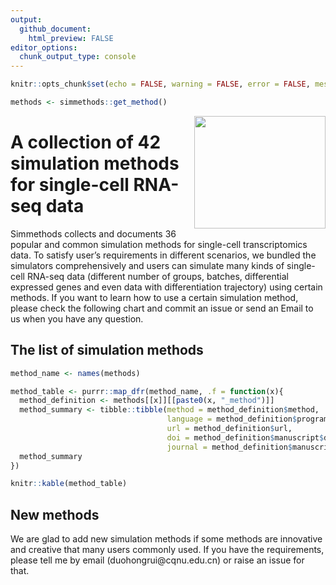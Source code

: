```yaml
---
output:
  github_document:
    html_preview: FALSE
editor_options: 
  chunk_output_type: console
---
```


```r
knitr::opts_chunk$set(echo = FALSE, warning = FALSE, error = FALSE, message = FALSE)
```


```r
methods <- simmethods::get_method()
```

<img src="man/figures/simmethods_logo.png" align="right" width = "210px" height="180px"/>

# A collection of 42 simulation methods for single-cell RNA-seq data

Simmethods collects and documents 36 popular and common simulation methods for single-cell transcriptomics data. To satisfy user's requirements in different scenarios, we bundled the simulators comprehensively and users can simulate many kinds of single-cell RNA-seq data (different number of groups, batches, differential expressed genes and even data with differentiation trajectory) using certain methods. If you want to learn how to use a certain simulation method, please check the following chart and commit an issue or send an Email to us when you have any question.

## The list of simulation methods

```r
method_name <- names(methods)

method_table <- purrr::map_dfr(method_name, .f = function(x){
  method_definition <- methods[[x]][[paste0(x, "_method")]]
  method_summary <- tibble::tibble(method = method_definition$method,
                                   language = method_definition$programming,
                                   url = method_definition$url,
                                   doi = method_definition$manuscript$doi,
                                   journal = method_definition$manuscript$journal)
  method_summary
})

knitr::kable(method_table)
```

## New methods

We are glad to add new simulation methods if some methods are innovative and creative that many users commonly used. If you have the requirements, please tell me by email (duohongrui@cqnu.edu.cn) or raise an issue for that.
